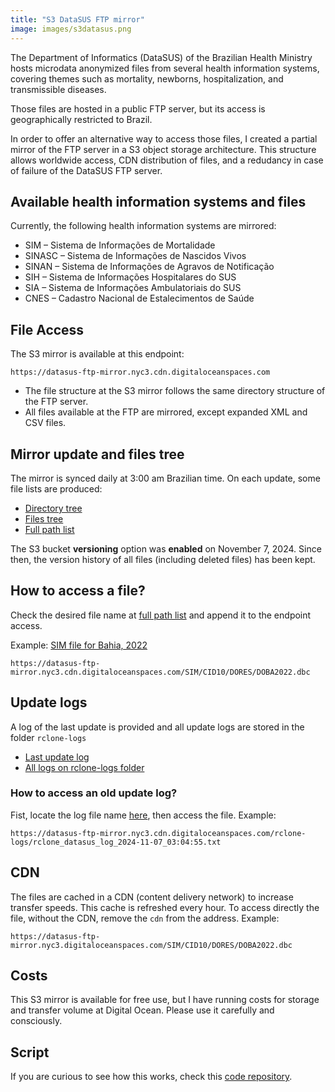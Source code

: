```yaml
---
title: "S3 DataSUS FTP mirror"
image: images/s3datasus.png
---
```


The Department of Informatics (DataSUS) of the Brazilian Health Ministry hosts microdata anonymized files from several health information systems, covering themes such as mortality, newborns, hospitalization, and transmissible diseases.

Those files are hosted in a public FTP server, but its access is geographically restricted to Brazil.

In order to offer an alternative way to access those files, I created a partial mirror of the FTP server in a S3 object storage architecture. This structure allows worldwide access, CDN distribution of files, and a redudancy in case of failure of the DataSUS FTP server.

## Available health information systems and files

Currently, the following health information systems are mirrored:

- SIM -- Sistema de Informações de Mortalidade
- SINASC -- Sistema de Informações de Nascidos Vivos
- SINAN -- Sistema de Informações de Agravos de Notificação
- SIH -- Sistema de Informações Hospitalares do SUS
- SIA -- Sistema de Informações Ambulatoriais do SUS
- CNES -- Cadastro Nacional de Estalecimentos de Saúde

## File Access

The S3 mirror is available at this endpoint:

```
https://datasus-ftp-mirror.nyc3.cdn.digitaloceanspaces.com
```

::::: {.callout-note}
- The file structure at the S3 mirror follows the same directory structure of the FTP server.
- All files available at the FTP are mirrored, except expanded XML and CSV files.
:::

## Mirror update and files tree

The mirror is synced daily at 3:00 am Brazilian time. On each update, some file lists are produced:

-   [Directory tree](https://datasus-ftp-mirror.nyc3.cdn.digitaloceanspaces.com/rclone_datasus_dirs_tree.txt)
-   [Files tree](https://datasus-ftp-mirror.nyc3.cdn.digitaloceanspaces.com/rclone_datasus_files_tree.txt)
-   [Full path list](https://datasus-ftp-mirror.nyc3.cdn.digitaloceanspaces.com/rclone_datasus_full_path.txt)

::: {.callout-tip}
The S3 bucket **versioning** option was **enabled** on November 7, 2024. Since then, the version history of all files (including deleted files) has been kept.
:::

## How to access a file?

Check the desired file name at [full path list](https://datasus-ftp-mirror.nyc3.cdn.digitaloceanspaces.com/rclone_datasus_full_path.txt) and append it to the endpoint access.

Example: [SIM file for Bahia, 2022](https://datasus-ftp-mirror.nyc3.cdn.digitaloceanspaces.com/SIM/CID10/DORES/DOBA2022.dbc)

```
https://datasus-ftp-mirror.nyc3.cdn.digitaloceanspaces.com/SIM/CID10/DORES/DOBA2022.dbc
```

## Update logs

A log of the last update is provided and all update logs are stored in the folder `rclone-logs`

-   [Last update log](https://datasus-ftp-mirror.nyc3.cdn.digitaloceanspaces.com/rclone_datasus_log.txt)
-   [All logs on rclone-logs folder](https://datasus-ftp-mirror.nyc3.cdn.digitaloceanspaces.com/rclone_datasus_logs.txt)

### How to access an old update log?

Fist, locate the log file name [here](https://datasus-ftp-mirror.nyc3.cdn.digitaloceanspaces.com/rclone_datasus_logs.txt), then access the file. Example:

```
https://datasus-ftp-mirror.nyc3.cdn.digitaloceanspaces.com/rclone-logs/rclone_datasus_log_2024-11-07_03:04:55.txt
```

## CDN

The files are cached in a CDN (content delivery network) to increase transfer speeds. This cache is refreshed every hour. To access directly the file, without the CDN, remove the `cdn` from the address. Example:

```
https://datasus-ftp-mirror.nyc3.digitaloceanspaces.com/SIM/CID10/DORES/DOBA2022.dbc
```

## Costs

This S3 mirror is available for free use, but I have running costs for storage and transfer volume at Digital Ocean. Please use it carefully and consciously. 

## Script

If you are curious to see how this works, check this [code repository](https://github.com/rfsaldanha/rclone-datasus).